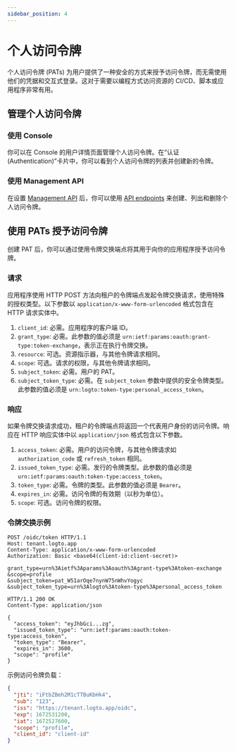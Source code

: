 ```yaml
---
sidebar_position: 4
---
```


# 个人访问令牌

个人访问令牌 (PATs) 为用户提供了一种安全的方式来授予访问令牌，而无需使用他们的凭据和交互式登录。这对于需要以编程方式访问资源的 CI/CD、脚本或应用程序非常有用。

## 管理个人访问令牌

### 使用 Console

你可以在 Console 的用户详情页面管理个人访问令牌。在“认证 (Authentication)”卡片中，你可以看到个人访问令牌的列表并创建新的令牌。

### 使用 Management API

在设置 [Management API](/integrate-logto/interact-with-management-api/) 后，你可以使用 [API endpoints](https://openapi.logto.io/operation/operation-listuserpersonalaccesstokens) 来创建、列出和删除个人访问令牌。

## 使用 PATs 授予访问令牌

创建 PAT 后，你可以通过使用令牌交换端点将其用于向你的应用程序授予访问令牌。

### 请求

应用程序使用 HTTP POST 方法向租户的令牌端点发起令牌交换请求，使用特殊的授权类型。以下参数以 `application/x-www-form-urlencoded` 格式包含在 HTTP 请求实体中。

1. `client_id`: 必需。应用程序的客户端 ID。
2. `grant_type`: 必需。此参数的值必须是 `urn:ietf:params:oauth:grant-type:token-exchange`，表示正在执行令牌交换。
3. `resource`: 可选。资源指示器，与其他令牌请求相同。
4. `scope`: 可选。请求的权限，与其他令牌请求相同。
5. `subject_token`: 必需。用户的 PAT。
6. `subject_token_type`: 必需。在 `subject_token` 参数中提供的安全令牌类型。此参数的值必须是 `urn:logto:token-type:personal_access_token`。

### 响应

如果令牌交换请求成功，租户的令牌端点将返回一个代表用户身份的访问令牌。响应在 HTTP 响应实体中以 `application/json` 格式包含以下参数。

1. `access_token`: 必需。用户的访问令牌，与其他令牌请求如 `authorization_code` 或 `refresh_token` 相同。
2. `issued_token_type`: 必需。发行的令牌类型。此参数的值必须是 `urn:ietf:params:oauth:token-type:access_token`。
3. `token_type`: 必需。令牌的类型。此参数的值必须是 `Bearer`。
4. `expires_in`: 必需。访问令牌的有效期（以秒为单位）。
5. `scope`: 可选。访问令牌的权限。

### 令牌交换示例

```
POST /oidc/token HTTP/1.1
Host: tenant.logto.app
Content-Type: application/x-www-form-urlencoded
Authorization: Basic <base64(client-id:client-secret)>

grant_type=urn%3Aietf%3Aparams%3Aoauth%3Agrant-type%3Atoken-exchange
&scope=profile
&subject_token=pat_W51arOqe7nynW75nWhvYogyc
&subject_token_type=urn%3Alogto%3Atoken-type%3Apersonal_access_token
```

```
HTTP/1.1 200 OK
Content-Type: application/json

{
  "access_token": "eyJhbGci...zg",
  "issued_token_type": "urn:ietf:params:oauth:token-type:access_token",
  "token_type": "Bearer",
  "expires_in": 3600,
  "scope": "profile"
}
```

示例访问令牌负载：

```json
{
  "jti": "iFtbZBeh2M1cTTBuKbHk4",
  "sub": "123",
  "iss": "https://tenant.logto.app/oidc",
  "exp": 1672531200,
  "iat": 1672527600,
  "scope": "profile",
  "client_id": "client-id"
}
```
